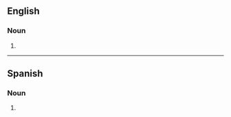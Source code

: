 ==English==

===Noun===
{{head|en|noun form}}

# {{plural of|stout|lang=en}}

----

==Spanish==

===Noun===
{{head|es|noun form|g=f-p}}

# {{plural of|stout|lang=es}}